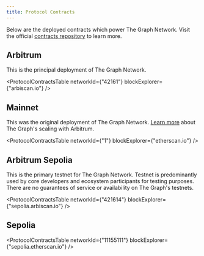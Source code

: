```yaml
---
title: Protocol Contracts
---
```



Below are the deployed contracts which power The Graph Network. Visit the official [contracts repository](https://github.com/graphprotocol/contracts) to learn more.

## Arbitrum

This is the principal deployment of The Graph Network.

<ProtocolContractsTable networkId={"42161"} blockExplorer={"arbiscan.io"} />

## Mainnet

This was the original deployment of The Graph Network. [Learn more](/arbitrum/arbitrum-faq) about The Graph's scaling with Arbitrum.

<ProtocolContractsTable networkId={"1"} blockExplorer={"etherscan.io"} />

## Arbitrum Sepolia

This is the primary testnet for The Graph Network. Testnet is predominantly used by core developers and ecosystem participants for testing purposes. There are no guarantees of service or availability on The Graph's testnets.

<ProtocolContractsTable networkId={"421614"} blockExplorer={"sepolia.arbiscan.io"} />

## Sepolia

<ProtocolContractsTable networkId={"11155111"} blockExplorer={"sepolia.etherscan.io"} />
